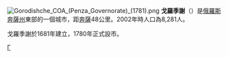 {{coord|53|16|N|45|42|E|display=title}}
[[File:Gorodishche_COA_(Penza_Governorate)_(1781).png|right]]
'''戈羅季謝'''（{{lang-ru|Городи́ще}}）是[[俄羅斯|俄羅斯]][[奔薩州|奔薩州]]東部的一個城市，距[[奔薩|奔薩]]48公里。2002年時人口為8,281人。

戈羅季謝於1681年建立，1780年正式設市。

{{奔薩州城市}}

[[Category:奔薩州城市|Г]]
